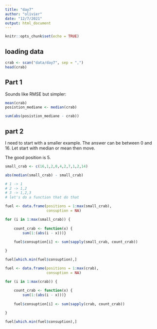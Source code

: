 ```yaml
---
title: "day7"
author: "olivier"
date: "12/7/2021"
output: html_document
---
```


```r
knitr::opts_chunk$set(echo = TRUE)
```

## loading data 

```r
crab <- scan("data/day7", sep = ",")
head(crab)
```

## Part 1

Sounds like RMSE but simpler: 

```r
mean(crab)
posistion_mediane <- median(crab)

sum(abs(posistion_mediane - crab))
```

## part 2

I need to start with a smaller example. The answer can be between 0 and 16. Let start with median or mean then move. 

The good position is 5.

```r
small_crab <- c(16,1,2,0,4,2,7,1,2,14)

abs(median(small_crab) - small_crab)

# 1 -> 1
# 2 -> 1,2
# 3 -> 1,2,3
# let's do a function that do that 

fuel <- data.frame(positions = 1:max(small_crab),
                   consuption = NA) 

for (i in 1:max(small_crab)) {
    
    count_crab <- function(x) {
        sum(1:(abs(i - x)))}
    
    fuel$consuption[i] <- sum(sapply(small_crab, count_crab))

}

fuel[which.min(fuel$consuption),]

```


```r
fuel <- data.frame(positions = 1:max(crab),
                   consuption = NA) 

for (i in 1:max(crab)) {
    
    count_crab <- function(x) {
        sum(1:(abs(i - x)))}
    
    fuel$consuption[i] <- sum(sapply(crab, count_crab))

}

fuel[which.min(fuel$consuption),]


```



